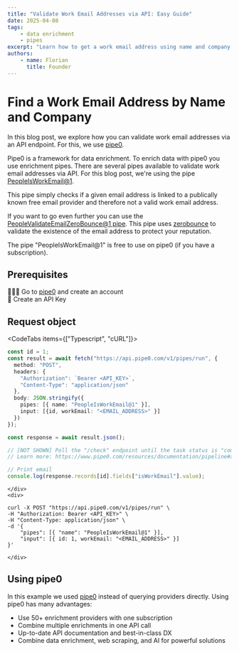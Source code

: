 ```yaml
---
title: "Validate Work Email Addresses via API: Easy Guide"
date: 2025-04-08
tags:
    - data enrichment
    - pipes
excerpt: "Learn how to get a work email address using name and company info with pipe0 API"
authors:
    - name: Florian
      title: Founder
---
```


# Find a Work Email Address by Name and Company

In this blog post, we explore how you can validate work email addresses via an API endpoint.
For this, we use [pipe0](https://pipe0.com).

Pipe0 is a framework for data enrichment. To enrich data with pipe0 you use enrichment pipes.
There are several pipes available to validate work email addresses via API. For this blog post, we're 
using the pipe [PeopleIsWorkEmail@1](https://www.pipe0.com/resources/pipe-catalog/people-is-work-email-pipe0/version-1).

This pipe simply checks if a given email address is linked to a publically known free 
email provider and therefore not a valid work email address.

If you want to go even further you can use the [PeopleValidateEmailZeroBounce@1 pipe](https://www.pipe0.com/resources/pipe-catalog/people-validate-email-zerobounce/version-1).
This pipe uses [zerobounce](https://www.zerobounce.net/) to validate the existence of the email address to 
protect your reputation.

The pipe "PeopleIsWorkEmail@1" is free to use on pipe0 (if you have a subscription).

## Prerequisites

🙆🏼‍♂️ Go to [pipe0](https://pipe0.com) and create an account <br />
🔑 Create an API Key

## Request object

<CodeTabs items={["Typescript", "cURL"]}>
    <div>
```typescript
const id = 1;
const result = await fetch("https://api.pipe0.com/v1/pipes/run", {
  method: "POST",
  headers: {
    "Authorization": `Bearer <API_KEY>`,
    "Content-Type": "application/json"
  },
  body: JSON.stringify({
    pipes: [{ name: "PeopleIsWorkEmail@1" }],
    input: [{id, workEmail: "<EMAIL_ADDRESS>" }]
  })
});

const response = await result.json();

// [NOT SHOWN] Poll the "/check" endpoint until the task status is "completed"
// Learn more: https://www.pipe0.com/resources/documentation/pipeline#async-processing

// Print email
console.log(response.records[id].fields["isWorkEmail"].value);
```
    </div>
    <div>
```shell
curl -X POST "https://api.pipe0.com/v1/pipes/run" \
-H "Authorization: Bearer <API_KEY>" \
-H "Content-Type: application/json" \
-d '{
    "pipes": [{ "name": "PeopleIsWorkEmail@1" }],
    "input": [{ id: 1, workEmail: "<EMAIL_ADDRESS>" }]
}'
```
    </div>
</CodeTabs>

## Using pipe0

In this example we used [pipe0](https://pipe0.com) instead of querying providers directly. Using pipe0 
has many advantages:

- Use 50+ enrichment providers with one subscription
- Combine multiple enrichments in one API call
- Up-to-date API documentation and best-in-class DX
- Combine data enrichment, web scraping, and AI for powerful solutions

<BlogBanner />